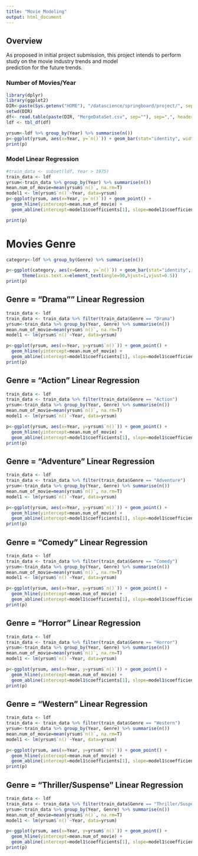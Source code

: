 ```yaml
---
title: "Movie Modeling"
output: html_document
---
```

## Overview
As proposed in initial project submission, this project intends to perform study on the movie industry trends and model  
prediction for the future trends.

### Number of Movies/Year

```r
library(dplyr)
library(ggplot2)
DIR<-paste(Sys.getenv("HOME"), "/datascience/springboard/project/", sep="")
setwd(DIR)
df<- read.table(paste(DIR, "MergeDataSet.csv", sep=""), sep=",", header=TRUE)
ldf <- tbl_df(df)
```

```r
yrsum<-ldf %>% group_by(Year) %>% summarise(n())
p<-ggplot(yrsum, aes(x=Year, y=`n()`)) + geom_bar(stat="identity", width = 1, fill="steelblue") + theme_minimal()
print(p)
```
### Model Linear Regression 

```r
#train_data <- subset(ldf, Year > 1975)
train_data <- ldf
yrsum<-train_data %>% group_by(Year) %>% summarise(n())
mean.num_of_movie=mean(yrsum$`n()`, na.rm=T)
model1 <- lm(yrsum$`n()`~Year, data=yrsum)
p<-ggplot(yrsum, aes(x=Year, y=`n()`)) + geom_point() +  
  geom_hline(yintercept=mean.num_of_movie) + 
  geom_abline(intercept=model1$coefficients[1], slope=model1$coefficients[2], color="red")

print(p)
```

## 

# Movies Genre

```r
category<-ldf %>% group_by(Genre) %>% summarise(n())

p<-ggplot(category, aes(x=Genre, y=`n()`)) + geom_bar(stat="identity", width = 1, fill="steelblue") +   
      theme(axis.text.x=element_text(angle=90,hjust=1,vjust=0.5))
print(p)
```

##  Genre = "Drama"" Linear Regression

```r
train_data <- ldf
train_data <- train_data %>% filter(train_data$Genre == "Drama")
yrsum<-train_data %>% group_by(Year, Genre) %>% summarise(n())
mean.num_of_movie=mean(yrsum$`n()`, na.rm=T)
model1 <- lm(yrsum$`n()`~Year, data=yrsum)

p<-ggplot(yrsum, aes(x=Year, y=yrsum$`n()`)) + geom_point() +
  geom_hline(yintercept=mean.num_of_movie) +
  geom_abline(intercept=model1$coefficients[1], slope=model1$coefficients[2], color="red")
print(p)
```

##  Genre = "Action" Linear Regression

```r
train_data <- ldf
train_data <- train_data %>% filter(train_data$Genre == "Action")
yrsum<-train_data %>% group_by(Year, Genre) %>% summarise(n())
mean.num_of_movie=mean(yrsum$`n()`, na.rm=T)
model1 <- lm(yrsum$`n()`~Year, data=yrsum)

p<-ggplot(yrsum, aes(x=Year, y=yrsum$`n()`)) + geom_point() +
  geom_hline(yintercept=mean.num_of_movie) +
  geom_abline(intercept=model1$coefficients[1], slope=model1$coefficients[2], color="red")
print(p)
```

##  Genre = "Adventure" Linear Regression

```r
train_data <- ldf
train_data <- train_data %>% filter(train_data$Genre == "Adventure")
yrsum<-train_data %>% group_by(Year, Genre) %>% summarise(n())
mean.num_of_movie=mean(yrsum$`n()`, na.rm=T)
model1 <- lm(yrsum$`n()`~Year, data=yrsum)

p<-ggplot(yrsum, aes(x=Year, y=yrsum$`n()`)) + geom_point() +
  geom_hline(yintercept=mean.num_of_movie) +
  geom_abline(intercept=model1$coefficients[1], slope=model1$coefficients[2], color="red")
print(p)
```


##  Genre = "Comedy" Linear Regression

```r
train_data <- ldf
train_data <- train_data %>% filter(train_data$Genre == "Comedy")
yrsum<-train_data %>% group_by(Year, Genre) %>% summarise(n())
mean.num_of_movie=mean(yrsum$`n()`, na.rm=T)
model1 <- lm(yrsum$`n()`~Year, data=yrsum)

p<-ggplot(yrsum, aes(x=Year, y=yrsum$`n()`)) + geom_point() +
  geom_hline(yintercept=mean.num_of_movie) +
  geom_abline(intercept=model1$coefficients[1], slope=model1$coefficients[2], color="red")
print(p)
```

##  Genre = "Horror" Linear Regression

```r
train_data <- ldf
train_data <- train_data %>% filter(train_data$Genre == "Horror")
yrsum<-train_data %>% group_by(Year, Genre) %>% summarise(n())
mean.num_of_movie=mean(yrsum$`n()`, na.rm=T)
model1 <- lm(yrsum$`n()`~Year, data=yrsum)

p<-ggplot(yrsum, aes(x=Year, y=yrsum$`n()`)) + geom_point() +
  geom_hline(yintercept=mean.num_of_movie) +
  geom_abline(intercept=model1$coefficients[1], slope=model1$coefficients[2], color="red")
print(p)
```

##  Genre = "Western" Linear Regression

```r
train_data <- ldf
train_data <- train_data %>% filter(train_data$Genre == "Western")
yrsum<-train_data %>% group_by(Year, Genre) %>% summarise(n())
mean.num_of_movie=mean(yrsum$`n()`, na.rm=T)
model1 <- lm(yrsum$`n()`~Year, data=yrsum)

p<-ggplot(yrsum, aes(x=Year, y=yrsum$`n()`)) + geom_point() +
  geom_hline(yintercept=mean.num_of_movie) +
  geom_abline(intercept=model1$coefficients[1], slope=model1$coefficients[2], color="red")
print(p)
```


##  Genre = "Thriller/Suspense" Linear Regression

```r
train_data <- ldf
train_data <- train_data %>% filter(train_data$Genre == "Thriller/Suspense")
yrsum<-train_data %>% group_by(Year, Genre) %>% summarise(n())
mean.num_of_movie=mean(yrsum$`n()`, na.rm=T)
model1 <- lm(yrsum$`n()`~Year, data=yrsum)

p<-ggplot(yrsum, aes(x=Year, y=yrsum$`n()`)) + geom_point() +
  geom_hline(yintercept=mean.num_of_movie) +
  geom_abline(intercept=model1$coefficients[1], slope=model1$coefficients[2], color="red")
print(p)
```
